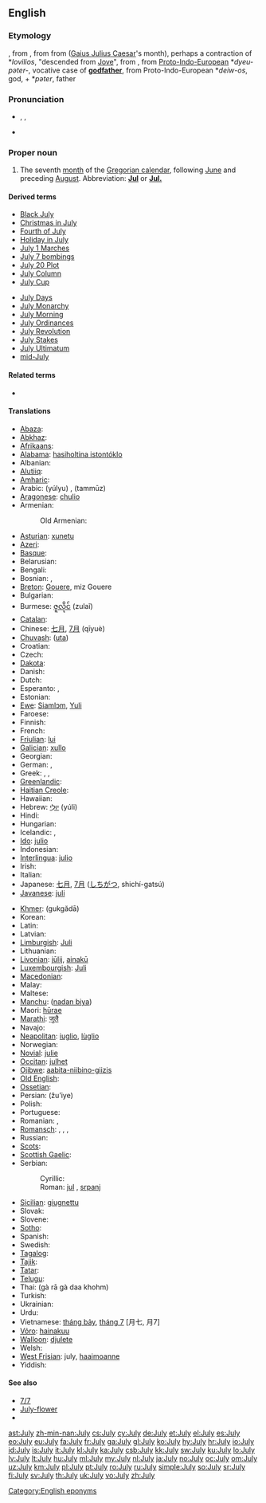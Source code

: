 {{also|july}}
==English==

===Etymology===
{{etyl|enm}} {{term|lang=enm|iulius}}, from {{etyl|xno}} {{term|lang=xno|julie}}, from {{etyl|fro}} {{term|lang=fro|jule}} from {{etyl|la}} {{term|iulius|iūlius|lang=la}} ([[Gaius Julius Caesar]]'s month), perhaps a contraction of *''Iovilios'', "descended from [[Jove]]", from {{etyl|la}} {{term|lang=la|Iuppiter}}, from [[Proto-Indo-European]] *''dyeu-pəter-'', vocative case of '''[[godfather]]''', from Proto-Indo-European *''deiw-os'', god, + *''pəter'', father

===Pronunciation===
* {{enPR|jo͝o-līʹ}}, {{IPA|/dʒʊˈlaɪ/}}, {{SAMPA|/dZU"laI/}}
* {{audio|en-us-July.ogg|Audio (US)}}
*: {{rhymes|aɪ}}

===Proper noun===
{{en-proper noun|Julys}}

# The seventh [[month]] of the [[Gregorian calendar]], following [[June]] and preceding [[August]]. Abbreviation: '''[[Jul]]''' or '''[[Jul.]]'''

====Derived terms====
{{top2}}
* [[Black July]]
* [[Christmas in July]]
* [[Fourth of July]]
* [[Holiday in July]]
* [[w:July 1 marches|July 1 Marches]]
* [[w:July 7 bombings|July 7 bombings]]
* [[July 20 Plot]]
* [[w:July Column|July Column]]
* [[July Cup]]
{{mid2}}
* [[July Days]]
* [[July Monarchy]]
* [[July Morning]]
* [[July Ordinances]]
* [[July Revolution]]
* [[July Stakes]]
* [[July Ultimatum]]
* [[mid-July]]
{{bottom}}

====Related terms====
* {{l|en|Julius}}

====Translations====
{{trans-top|seventh month of the Gregorian calendar}}
* [[Abaza]]: {{tø|abq|пхынчыльа}}
* [[Abkhaz]]: {{Cyrl|[[ҧхынгәы]]}} {{IPAchar|(ṗĥəngwə)}}
* [[Afrikaans]]: {{t+|af|Julie|xs=Afrikaans}}
* [[Alabama]]: [[hasiholtina istontóklo]]
* Albanian: {{t|sq|korrik|xs=Albanian}}
* [[Alutiiq]]: {{tø|ems|Amartut Iraluat}}
* [[Amharic]]: {{t|am|ጁላይ|tr=julay|sc=Ethi|xs=Amharic}}
* Arabic: {{Arab|[[يوليو|يُولْيُو]]}} (yúlyu) {{m}}, {{Arab|[[تموز|تَمّوزٌ]]}} (tammūz) {{m}}
* [[Aragonese]]: [[chulio]] {{m}}
* Armenian: {{t+|hy|հուլիս|tr=hulis}}
*: Old Armenian: {{tø|xcl|յուլիս|tr=yulis|sc=Armn|xs=Old Armenian}}
* [[Asturian]]: [[xunetu]] {{m}}
* [[Azeri]]: {{t+|az|iyul|xs=Azeri}}
* [[Basque]]: {{t+|eu|uztail|xs=Basque}}
* Belarusian: {{t-|be|ліпень|tr=lípen’|xs=Belarusian}}
* Bengali: {{t-|bn|জুলাই|sc=Beng|xs=Bengali}}
* Bosnian: {{t-|bs|juli|m}}, {{t-|bs|jul|m}}
* [[Breton]]: [[Gouere]], miz Gouere
* Bulgarian: {{t|bg|юли|m|tr=júli}}
* Burmese: [[ဇူလိုင်]] (zulaĩ)
* [[Catalan]]: {{t+|ca|juliol|m}}
* Chinese: [[七月]], [[7月]] (qīyuè)
* [[Chuvash]]: {{tø|cv|утă|sc=Cyrl|xs=Chuvash}} ([[uta]])
* Croatian: {{t+|hr|srpanj|m}}
* Czech: {{t+|cs|červenec|m}}
* [[Dakota]]: {{tø|dak|Mdokecokawi}}
* Danish: {{t+|da|juli}}
* Dutch: {{t+|nl|juli}}
* Esperanto: {{t+|eo|julio|xs=Esperanto}},  {{t-|eo|Julio|xs=Esperanto}}
* Estonian: {{t+|et|juuli}}
* [[Ewe]]: [[Siamlɔm]], [[Yuli]]
* Faroese: {{t-|fo|juli|xs=Faroese}}
* Finnish: {{t+|fi|heinäkuu}}
* French: {{t+|fr|juillet|m}}
* [[Friulian]]: [[lui#Fruilian|lui]]
* [[Galician]]: [[xullo]] {{m}}
* Georgian: {{t-|ka|ივლისი|tr=ivlisi|sc=Geor|xs=Georgian}}
* German: {{t+|de|Juli|m}}, {{t+|de|Heuert|m}}
* Greek: {{t+|el|Ιούλιος|m|tr=Ioúlios}}, {{t+|el|Ιούλης|m|tr=Ioúlis}}, {{t|el|Αλωνάρης|m|tr=Alonáris}} {{i|month of the threshing}}
* [[Greenlandic]]: {{t+|kl|Juuli|xs=Greenlandic}}
* [[Haitian Creole]]: {{tø|ht|jiyè}}
* Hawaiian: {{tø|haw|Iulai}}
* Hebrew: [[יולי|יוּלִי]] (yúli)
* Hindi: {{t-|hi|जूलाई|tr=jūlāī|xs=Hindi}}
* Hungarian: {{t+|hu|július}}
* Icelandic: {{t+|is|júlí|m}}, {{t-|is|júlímánuður|m}}
* [[Ido]]: [[julio]]
* Indonesian: {{t-|id|juli|xs=Indonesian}}
* [[Interlingua]]: [[julio]]
* Irish: {{t+|ga|Iúil|m|xs=Irish}}
* Italian: {{t+|it|luglio|m}}
* Japanese: [[七月]], [[7月]] ([[しちがつ]], shichí-gatsú)
* [[Javanese]]: [[juli#Javanese|juli]]
{{trans-mid}}
* [[Khmer]]: {{Khmr|[[កក្កដា]]}} (gukgădā)
* Korean: {{t+|ko|칠월|tr=hilweol|sc=KOchar}}
* Latin: {{t+|la|iulius|alt=iūlius}}
* Latvian: {{t+|lv|jūlijs|m|xs=Latvian}}
* [[Limburgish]]: [[Juli]]
* Lithuanian: {{t+|lt|liepa|f|xs=Lithuanian}}
* [[Livonian]]: [[jūlij]], [[ainakū]]
* [[Luxembourgish]]: [[Juli]]
* [[Macedonian]]: {{t+|mk|јули|m|tr=júli}}
* Malay: {{t|ms|julai|xs=Malay}}
* Maltese: {{t-|mt|Lulju|xs=Maltese}}
* [[Manchu]]: ([[nadan biya]])
* Maori: [[hūrae]]
* [[Marathi]]: [[जुलै]]
* Navajo: {{tø|nv|Yaʼiishjáástsoh}}
* [[Neapolitan]]: [[iuglio]], [[lùglio]]
* Norwegian: {{t+|no|juli}}
* [[Novial]]: [[julie]]
* [[Occitan]]: [[julhet]] {{m}}
* [[Ojibwe]]: [[aabita-niibino-giizis]]
* [[Old English]]: {{t-|ang|se æfterra liþa|m|alt=se æfterra līþa|xs=Old English}}
* [[Ossetian]]: {{tø|os|июль|tr=ijul'|sc=Cyrl|xs=Ossetian}}
* Persian: {{fa-Arab|[[ژوئیه]]}} (žu’iye)
* Polish: {{t+|pl|lipiec|m}}
* Portuguese: {{t+|pt|julho|m}}
* Romanian: {{t+|ro|iulie}}, {{qualifier|pop}} {{t+|ro|cuptor}}
* [[Romansch]]: {{t|rm|fanadour|m}}, {{t|rm|fanadur|m}}, {{t|rm|fenadur|m}}, {{t|rm|lügl|m}}
* Russian: {{t+|ru|июль|m|tr=ijúl’}}
* [[Scots]]: {{tø|sco|Julie|xs=Scots}}
* [[Scottish Gaelic]]: {{t-|gd|Iuchar|m|xs=Scottish Gaelic}}
* Serbian:
*: Cyrillic: {{t+|sr|јул|m|sc=Cyrl}}
*: Roman:  [[jul#Serbian|jul]] {{m}}, [[srpanj]]
* [[Sicilian]]: [[giugnettu]]
* Slovak: {{t+|sk|júl}}
* Slovene: {{t|sl|júlij|m}}
* [[Sotho]]: {{t|st|Phupu|xs=Sotho}}
* Spanish: {{t+|es|julio|m}}
* Swedish: {{t+|sv|juli}}
* [[Tagalog]]: {{t+|tl|Hulyo|xs=Tagalog}}
* [[Tajik]]: {{t-|tg|июл|tr=ijul|sc=Cyrl|xs=Tajik}}
* [[Tatar]]: {{t-|tt|yül|xs=Tatar}}
* [[Telugu]]: {{t|te|జూలై|tr=july}}
* Thai: {{Thai|[[กรกฎาคม]]}} (gà rā gà daa khohm)
* Turkish: {{t+|tr|temmuz}}
* Ukrainian: {{t+|uk|липень|m|tr=lýpen’|xs=Ukrainian}}
* Urdu: {{ur-Arab|[[جولائ]]}}
* Vietnamese: [[tháng bảy]], [[tháng 7]] [月七, 月7]
* [[Võro]]: [[hainakuu]]
* [[Walloon]]: [[djulete]]
* Welsh: {{t+|cy|Gorffennaf|m|xs=Welsh}}
* [[West Frisian]]: july, [[haaimoanne]]
* Yiddish: {{t+|yi|יולי|m|tr=yuli|sc=yi-Hebr|xs=Yiddish}}
{{trans-bottom}}

====See also====
* [[7/7]]
* [[July-flower]]
* {{list|en|Gregorian calendar months}}

[[Category:English eponyms]]

[[ast:July]]
[[zh-min-nan:July]]
[[cs:July]]
[[cy:July]]
[[de:July]]
[[et:July]]
[[el:July]]
[[es:July]]
[[eo:July]]
[[eu:July]]
[[fa:July]]
[[fr:July]]
[[ga:July]]
[[gl:July]]
[[ko:July]]
[[hy:July]]
[[hr:July]]
[[io:July]]
[[id:July]]
[[is:July]]
[[it:July]]
[[kl:July]]
[[ka:July]]
[[csb:July]]
[[kk:July]]
[[sw:July]]
[[ku:July]]
[[lo:July]]
[[lv:July]]
[[lt:July]]
[[hu:July]]
[[ml:July]]
[[my:July]]
[[nl:July]]
[[ja:July]]
[[no:July]]
[[oc:July]]
[[om:July]]
[[uz:July]]
[[km:July]]
[[pl:July]]
[[pt:July]]
[[ro:July]]
[[ru:July]]
[[simple:July]]
[[so:July]]
[[sr:July]]
[[fi:July]]
[[sv:July]]
[[th:July]]
[[uk:July]]
[[vo:July]]
[[zh:July]]